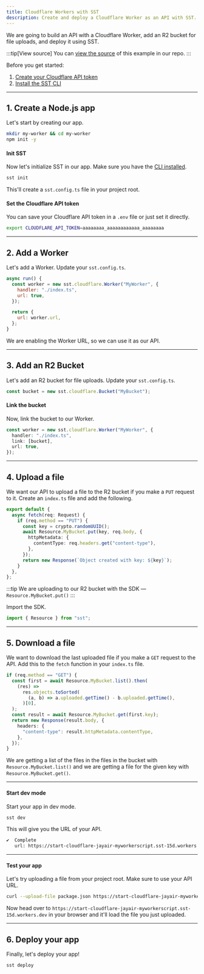 ```yaml
---
title: Cloudflare Workers with SST
description: Create and deploy a Cloudflare Worker as an API with SST.
---
```


We are going to build an API with a Cloudflare Worker, add an R2 bucket for file uploads, and deploy it using SST.

:::tip[View source]
You can [view the source](https://github.com/sst/ion/tree/dev/examples/cloudflare-worker) of this example in our repo.
:::

Before you get started:

1. [Create your Cloudflare API token](https://developers.cloudflare.com/fundamentals/api/get-started/create-token/)
2. [Install the SST CLI](/docs/reference/cli)

---

## 1. Create a Node.js app

Let's start by creating our app.

```bash
mkdir my-worker && cd my-worker
npm init -y
```

#### Init SST

Now let's initialize SST in our app. Make sure you have the [CLI installed](/docs/reference/cli/).

```bash
sst init
```

This'll create a `sst.config.ts` file in your project root.

#### Set the Cloudflare API token

You can save your Cloudflare API token in a `.env` file or just set it directly.

```bash
export CLOUDFLARE_API_TOKEN=aaaaaaaa_aaaaaaaaaaaa_aaaaaaaa
```

---

## 2. Add a Worker

Let's add a Worker. Update your `sst.config.ts`.

```js title="sst.config.ts"
async run() {
  const worker = new sst.cloudflare.Worker("MyWorker", {
    handler: "./index.ts",
    url: true,
  });

  return {
    url: worker.url,
  };
}
```

We are enabling the Worker URL, so we can use it as our API.

---

## 3. Add an R2 Bucket

Let's add an R2 bucket for file uploads. Update your `sst.config.ts`.

```js title="sst.config.ts"
const bucket = new sst.cloudflare.Bucket("MyBucket");
```

#### Link the bucket

Now, link the bucket to our Worker.

```ts title="sst.config.ts" {3}
const worker = new sst.cloudflare.Worker("MyWorker", {
  handler: "./index.ts",
  link: [bucket],
  url: true,
});
```

---

## 4. Upload a file

We want our API to upload a file to the R2 bucket if you make a `PUT` request to it. Create an `index.ts` file and add the following.

```ts title="index.ts" {5}
export default {
  async fetch(req: Request) {
    if (req.method == "PUT") {
      const key = crypto.randomUUID();
      await Resource.MyBucket.put(key, req.body, {
        httpMetadata: {
          contentType: req.headers.get("content-type"),
        },
      });
      return new Response(`Object created with key: ${key}`);
    }
  },
};
```

:::tip
We are uploading to our R2 bucket with the SDK — `Resource.MyBucket.put()`
:::

Import the SDK.

```ts title="index.ts"
import { Resource } from "sst";
```

---

## 5. Download a file

We want to download the last uploaded file if you make a `GET` request to the API. Add this to the `fetch` function in your `index.ts` file.

```ts title="index.ts" {2,8}
if (req.method == "GET") {
  const first = await Resource.MyBucket.list().then(
    (res) =>
      res.objects.toSorted(
        (a, b) => a.uploaded.getTime() - b.uploaded.getTime(),
      )[0],
  );
  const result = await Resource.MyBucket.get(first.key);
  return new Response(result.body, {
    headers: {
      "content-type": result.httpMetadata.contentType,
    },
  });
}
```

We are getting a list of the files in the files in the bucket with `Resource.MyBucket.list()` and we are getting a file for the given key with `Resource.MyBucket.get()`.

---

#### Start dev mode

Start your app in dev mode.

```bash
sst dev
```

This will give you the URL of your API.

```bash frame="none"
✔  Complete
   url: https://start-cloudflare-jayair-myworkerscript.sst-15d.workers.dev
```

---

#### Test your app

Let's try uploading a file from your project root. Make sure to use your API URL.

```bash
curl --upload-file package.json https://start-cloudflare-jayair-myworkerscript.sst-15d.workers.dev
```

Now head over to `https://start-cloudflare-jayair-myworkerscript.sst-15d.workers.dev` in your browser and it'll load the file you just uploaded.

---

## 6. Deploy your app

Finally, let's deploy your app!

```bash
sst deploy
```
